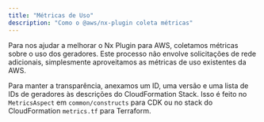 ```yaml
---
title: "Métricas de Uso"
description: "Como o @aws/nx-plugin coleta métricas"
---
```




Para nos ajudar a melhorar o Nx Plugin para AWS, coletamos métricas sobre o uso dos geradores. Este processo não envolve solicitações de rede adicionais, simplesmente aproveitamos as métricas de uso existentes da AWS.

Para manter a transparência, anexamos um ID, uma versão e uma lista de IDs de geradores às descrições do CloudFormation Stack. Isso é feito no `MetricsAspect` em `common/constructs` para CDK ou no stack do CloudFormation `metrics.tf` para Terraform.